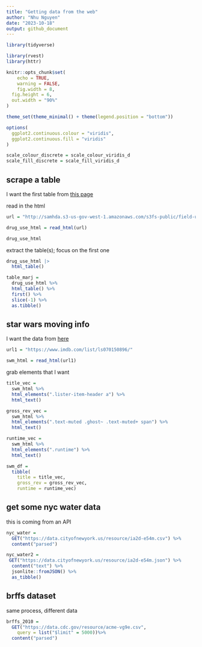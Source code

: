 ```yaml
---
title: "Getting data from the web"
author: "Nhu Nguyen"
date: "2023-10-18"
output: github_document
---
```

```r
library(tidyverse)

library(rvest)
library(httr)

knitr::opts_chunk$set(
	echo = TRUE,
	warning = FALSE,
	fig.width = 8, 
  fig.height = 6,
  out.width = "90%"
)

theme_set(theme_minimal() + theme(legend.position = "bottom"))

options(
  ggplot2.continuous.colour = "viridis",
  ggplot2.continuous.fill = "viridis"
)

scale_colour_discrete = scale_colour_viridis_d
scale_fill_discrete = scale_fill_viridis_d
```

## scrape a table 

I want the first table from [this page](http://samhda.s3-us-gov-west-1.amazonaws.com/s3fs-public/field-uploads/2k15StateFiles/NSDUHsaeShortTermCHG2015.htm)

read in the html 
```r
url = "http://samhda.s3-us-gov-west-1.amazonaws.com/s3fs-public/field-uploads/2k15StateFiles/NSDUHsaeShortTermCHG2015.htm"

drug_use_html = read_html(url)

drug_use_html
```

extract the table(s); focus on the first one 

```r
drug_use_html |>
  html_table()
```
```r
table_marj = 
  drug_use_html %>% 
  html_table() %>% 
  first() %>% 
  slice(-1) %>% 
  as.tibble()
```

## star wars moving info 

I want the data from [here](https://www.imdb.com/list/ls070150896/)

```r
url1 = "https://www.imdb.com/list/ls070150896/"

swm_html = read_html(url1)
```

grab elements that I want 

```r
title_vec = 
  swm_html %>% 
  html_elements(".lister-item-header a") %>% 
  html_text()

gross_rev_vec = 
  swm_html %>% 
  html_elements(".text-muted .ghost~ .text-muted+ span") %>% 
  html_text()

runtime_vec = 
  swm_html %>% 
  html_elements(".runtime") %>% 
  html_text()

swm_df = 
  tibble(
    title = title_vec,
    gross_rev = gross_rev_vec,
    runtime = runtime_vec)
```

## get some nyc water data 

this is coming from an API 

```r
nyc_water = 
  GET("https://data.cityofnewyork.us/resource/ia2d-e54m.csv") %>% 
  content("parsed")

nyc_water2 = 
 GET("https://data.cityofnewyork.us/resource/ia2d-e54m.json") %>% 
  content("text") %>% 
  jsonlite::fromJSON() %>% 
  as_tibble()
```
## brffs dataset 

same process, different data

```r
brffs_2010 = 
  GET("https://data.cdc.gov/resource/acme-vg9e.csv",
    query = list("$limit" = 5000))%>% 
  content("parsed")
```





